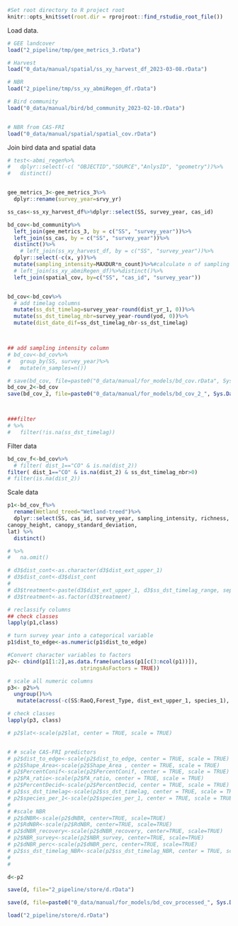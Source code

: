 ```r
#Set root directory to R project root
knitr::opts_knit$set(root.dir = rprojroot::find_rstudio_root_file())
```

Load data. 

```r
# GEE landcover
load("2_pipeline/tmp/gee_metrics_3.rData")

# Harvest
load("0_data/manual/spatial/ss_xy_harvest_df_2023-03-08.rData")

# NBR
load("2_pipeline/tmp/ss_xy_abmiRegen_df.rData")

# Bird community
load("0_data/manual/bird/bd_community_2023-02-10.rData")


# NBR from CAS-FRI
load("0_data/manual/spatial/spatial_cov.rData")

```


Join bird data and spatial data

```r
# test<-abmi_regen%>%
#   dplyr::select(-c( "OBJECTID","SOURCE","AnlysID", "geometry"))%>%
#   distinct()


gee_metrics_3<-gee_metrics_3%>%
  dplyr::rename(survey_year=srvy_yr)

ss_cas<-ss_xy_harvest_df%>%dplyr::select(SS, survey_year, cas_id)

bd_cov<-bd_community%>%
  left_join(gee_metrics_3, by = c("SS", "survey_year"))%>%
  left_join(ss_cas, by = c("SS", "survey_year"))%>%
  distinct()%>%
    # left_join(ss_xy_harvest_df, by = c("SS", "survey_year"))%>%
  dplyr::select(-c(x, y))%>%
  mutate(sampling_intensity=MAXDUR*n_count)%>%#calculate n of sampling minutes (for sampling_intensity)
  # left_join(ss_xy_abmiRegen_df)%>%distinct()%>%
  left_join(spatial_cov, by=c("SS", "cas_id", "survey_year"))


bd_cov<-bd_cov%>%
  # add timelag columns
  mutate(ss_dst_timelag=survey_year-round(dist_yr_1, 0))%>%
  mutate(ss_dst_timelag_nbr=survey_year-round(yod, 0))%>%
  mutate(dist_date_dif=ss_dst_timelag_nbr-ss_dst_timelag)



## add sampling intensity column
# bd_cov<-bd_cov%>%
#   group_by(SS, survey_year)%>%
#   mutate(n_samples=n())

# save(bd_cov, file=paste0("0_data/manual/for_models/bd_cov.rData", Sys.Date(), ".rData")
bd_cov_2<-bd_cov
save(bd_cov_2, file=paste0("0_data/manual/for_models/bd_cov_2_", Sys.Date(), ".rData"))



###filter  
# %>%
#   filter(!is.na(ss_dst_timelag))
```

Filter data
```r

bd_cov_f<-bd_cov%>%
  # filter( dist_1=="CO" & is.na(dist_2))
filter( dist_1=="CO" & is.na(dist_2) & ss_dst_timelag_nbr>0)
# filter(is.na(dist_2))  
```

Scale data

```r

p1<-bd_cov_f%>%
  rename(Wetland_treed="Wetland-treed")%>%
  dplyr::select(SS, cas_id, survey_year, sampling_intensity, richness, menhIndx, margIndx, shan, brill, simp, pilou, hill, FRic, qual.FRic, FEve, FDiv, FDis, RaoQ, PercentConif, PercentDecid, Forest_Type, Shape_Area, PA_ratio, species_1, species_per_1, ss_dst_timelag, ss_dst_timelag_nbr,dist_to_edge, dNBR, RdNBR, dNBR_recovery, NBR_survey, dNBR_perc, dist_ext_upper_1, Bryoids, Coniferous,Exposed_Barren_land, Herbs, Mixedwood, Rock_Rubble, Shrubs,Snow_Ice,Unclassified, Water, Wetland, Wetland_treed,
canopy_height, canopy_standard_deviation,
lat) %>%
  distinct()

# %>%
#   na.omit()

# d3$dist_cont<-as.character(d3$dist_ext_upper_1)
# d3$dist_cont<-d3$dist_cont
# 
# d3$treatment<-paste(d3$dist_ext_upper_1, d3$ss_dst_timelag_range, sep="__")
# d3$treatment<-as.factor(d3$treatment)

# reclassify columns 
## check classes
lapply(p1,class)

# turn survey year into a categorical variable
p1$dist_to_edge<-as.numeric(p1$dist_to_edge)

#Convert character variables to factors
p2<- cbind(p1[1:2],as.data.frame(unclass(p1[c(3:ncol(p1))]),                 
                       stringsAsFactors = TRUE))

# scale all numeric columns
p3<- p2%>%
  ungroup()%>%
   mutate(across(-c(SS:RaoQ,Forest_Type, dist_ext_upper_1, species_1), scale))

# check classes
lapply(p3, class)

# p2$lat<-scale(p2$lat, center = TRUE, scale = TRUE)


# # scale CAS-FRI predictors
# p2$dist_to_edge<-scale(p2$dist_to_edge, center = TRUE, scale = TRUE)
# p2$Shape_Area<-scale(p2$Shape_Area , center = TRUE, scale = TRUE)
# p2$PercentConif<-scale(p2$PercentConif, center = TRUE, scale = TRUE)
# p2$PA_ratio<-scale(p2$PA_ratio, center = TRUE, scale = TRUE)
# p2$PercentDecid<-scale(p2$PercentDecid, center = TRUE, scale = TRUE)
# p2$ss_dst_timelag<-scale(p2$ss_dst_timelag, center = TRUE, scale = TRUE)
# p2$species_per_1<-scale(p2$species_per_1, center = TRUE, scale = TRUE)
# 
# #scale NBR
# p2$dNBR<-scale(p2$dNBR, center=TRUE, scale=TRUE)
# p2$RdNBR<-scale(p2$RdNBR, center=TRUE, scale=TRUE)
# p2$dNBR_recovery<-scale(p2$dNBR_recovery, center=TRUE, scale=TRUE)
# p2$NBR_survey<-scale(p2$NBR_survey, center=TRUE, scale=TRUE)
# p2$dNBR_perc<-scale(p2$dNBR_perc, center=TRUE, scale=TRUE)
# p2$ss_dst_timelag_NBR<-scale(p2$ss_dst_timelag_NBR, center = TRUE, scale = TRUE)
# 
# 

d<-p2

save(d, file="2_pipeline/store/d.rData")

save(d, file=paste0("0_data/manual/for_models/bd_cov_processed_", Sys.Date(), ".rData"))

load("2_pipeline/store/d.rData")

```





